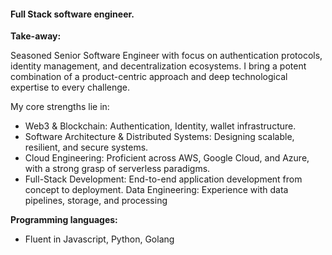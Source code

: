 #### Full Stack software engineer.

**Take-away:**

Seasoned Senior Software Engineer with focus on authentication protocols, identity management, and decentralization ecosystems.
I bring a potent combination of a product-centric approach and deep technological expertise to every challenge. 

My core strengths lie in:

- Web3 & Blockchain: Authentication, Identity, wallet infrastructure.
- Software Architecture & Distributed Systems: Designing scalable, resilient, and secure systems.
- Cloud Engineering: Proficient across AWS, Google Cloud, and Azure, with a strong grasp of serverless paradigms.
- Full-Stack Development: End-to-end application development from concept to deployment.
Data Engineering: Experience with data pipelines, storage, and processing

**Programming languages:**

- Fluent in Javascript, Python, Golang
